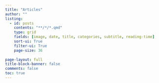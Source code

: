 ```yaml
---
title: "Articles"
author: ""
listing:
  - id: posts
    contents: "**/*/*.qmd"
    type: grid
    fields: [image, date, title, categories, subtitle, reading-time] 
    sort-ui: True
    filter-ui: True
    page-size: 36
         
page-layout: full
title-block-banner: false
comments: false
toc: true
---
```




